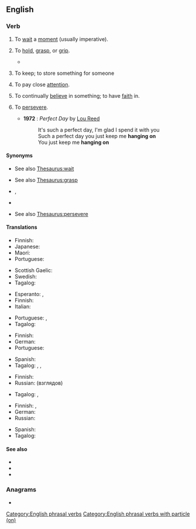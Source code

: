 {{also|hangon}}
==English==

===Verb===
{{en-verb|hangs on|hanging on|hung on}}

# {{lb|en|idiomatic}} To [[wait]] a [[moment]] (usually imperative).
#: {{ux|en|'''Hang on'''. Let me check.}}
# To [[hold]], [[grasp]], or [[grip]].
#: {{ux|en|'''Hang on''' to the handle so you don't drop it.}}
#* {{quote-book|lang=en|year=1913|author={{w|Joseph C. Lincoln}}|chapter=7
|title=[http://openlibrary.org/works/OL5535161W Mr. Pratt's Patients]
|passage=Old Applegate, in the stern, just set and looked at me, and Lord James, amidship, waved both arms and kept hollering for help. I took a couple of everlasting big strokes and managed to grab hold of the skiff's rail, close to the stern. Then, for a jiffy, I '''hung on''' and fought for breath.}}
# {{lb|en|idiomatic}} To keep; to store something for someone
#: {{ux|en|'''Hang on''' to my jacket until I get back.}}
# {{lb|en|idiomatic}} To pay close [[attention]].
#: {{ux|en|The audience '''hangs on''' his every word.}}
# {{lb|en|idiomatic}} To continually [[believe]] in something; to have [[faith]] in.
#: {{ux|en|He's got a philosophy he '''hangs on''' to.}}
# {{lb|en|idiomatic}} To [[persevere]].
#: {{ux|en|Just '''hang on''' and keep going; this pain won't last forever.}}
#* '''1972''' : ''Perfect Day'' by [[w:Lou Reed|Lou Reed]]
#*: It's such a perfect day, I'm glad I spend it with you
#*: Such a perfect day you just keep me '''hanging on'''
#*: You just keep me '''hanging on'''

====Synonyms====
* {{sense|wait a moment}} See also [[Thesaurus:wait]]
* {{sense|hold, grasp, or grip}} See also [[Thesaurus:grasp]]
* {{sense|store something for someone}} {{l|en|keep}}, {{l|en|store}}
* {{sense|continually believe in something}} {{l|en|keep faith}}
* {{sense|persevere}} See also [[Thesaurus:persevere]]

====Translations====
{{trans-top|wait a minute}}
* Finnish: {{t+|fi|odottaa}}
* Japanese: {{t|ja|どっこい|tr=dokkoi}}
* Maori: {{t|mi|tāria}}
* Portuguese: {{t|pt|esperar aí}}
{{trans-mid}}
* Scottish Gaelic: {{t|gd|dad ort}}
* Swedish: {{t|sv|vänta nu}}
* Tagalog: {{t+|tl|sandali}}
{{trans-bottom}}

{{trans-top|to hold, grasp, or grip}}
* Esperanto: {{t|eo|alkroĉiĝi}}, {{t|eo|alkroĉi sin}}
* Finnish: {{t|fi|pitää kiinni}}
* Italian: {{t+|it|afferrare}}
{{trans-mid}}
* Portuguese: {{t+|pt|agarrar}}, {{t|pt|[[agarrar]]-[[se]] ([[em]])}}
* Tagalog: {{t|tl|hawak}}
{{trans-bottom}}

{{trans-top|to keep; to store something for someone}}
* Finnish: {{t+|fi|säilyttää}}
* German: {{t+|de|aufbewahren}}
* Portuguese: {{t+|pt|guardar}}
{{trans-mid}}
* Spanish: {{t+|es|guardar}}
* Tagalog: {{t|tl|pahawak}}, {{t|tl|pabantay}}, {{t|tl|patago}}
{{trans-bottom}}

{{trans-top|continually believe in something}}
* Finnish: {{t|fi|pitää kiinni}}
* Russian: {{t+|ru|приде́рживаться}} (взглядов)
{{trans-mid}}
* Tagalog: {{t|tl|magtiwala}}, {{t|tl|maniwala}}
{{trans-bottom}}

{{trans-top|persevere}}
* Finnish: {{t|fi|sinnitellä}}, {{t|fi|purra hammasta}}
* German: {{t+|de|durchhalten}}
* Russian: {{t+|ru|держаться}}
{{trans-mid}}
* Spanish: {{t+|es|aguantar}}
* Tagalog: {{t|tl|magpakatatag}}
{{trans-bottom}}

====See also====
* {{l|en|hold}}
* {{l|en|hold on}}
* {{l|en|hold up}}

===Anagrams===
* {{anagrams|en|a=aghnno|Hong'an}}

[[Category:English phrasal verbs]]
[[Category:English phrasal verbs with particle (on)]]